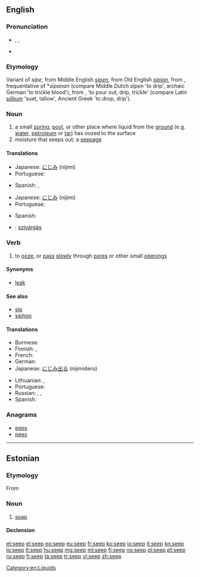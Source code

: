 ==English==
{{wikipedia}}

===Pronunciation===
* {{enPR|sēp}}, {{IPA|/siːp/}}, {{X-SAMPA|/si:p/}}
* {{rhymes|iːp}}

===Etymology===
Variant of ''sipe'', from Middle English ''[[sipen]]'', from Old English ''[[sipian]]'', from {{etyl|gem-pro|en}} {{term/t|gem-pro|*sīpōnan}}, frequentative of *''sīpanan'' (compare Middle Dutch ''sīpen'' 'to drip', archaic German {{term|seifen|lang=de}} 'to trickle blood'), from {{etyl|ine-pro|en}} {{term/t|ine-pro|*seib}}, {{term/t|ine-pro|*sib-}} 'to pour out, drip, trickle' (compare Latin ''[[sebum#Latin|sēbum]]'' 'suet, tallow', Ancient Greek {{term|εἴβω|lang=grc|tr=eíbō}} 'to drop, drip').

===Noun===
{{en-noun}}

# a small [[spring]], [[pool]], or other place where liquid from the [[ground]] (e.g. [[water]], [[petroleum]] or [[tar]]) has oozed to the surface
# moisture that seeps out; a [[seepage]]

====Translations====
{{trans-top|a place where water seeps out of the ground}}
* Japanese: [[にじみ]] (nijimi)
* Portuguese: {{t+|pt|jazida|f}}
{{trans-mid}}
* Spanish: {{t+|es|fuente|f}}, {{t-|es|emanación|f}}
{{trans-bottom}}

{{trans-top|a seepage}}
* Japanese: [[にじみ]] (nijimi)
* Portuguese: {{t-|pt|infiltração|f}}
{{trans-mid}}
* Spanish: {{t-|es|filtración}}
{{trans-bottom}}

{{checktrans}}
* {{ttbc|hu}}: [[szivárgás]]

===Verb===
{{en-verb}}

# to [[ooze]], or [[pass]] [[slowly]] through [[pore]]s or other small [[opening]]s

====Synonyms====
* [[leak]]

====See also====
* [[sip]]
* [[siphon]]

====Translations====
{{trans-top|to ooze through pores}}
* Burmese: {{t|my|စိမ့်|tr=sein.|sc=Mymr}}
* Finnish: {{t-|fi|tihkua}}, {{t+|fi|vuotaa}}
* French: {{t+|fr|s'infiltrer}} {{t+|fr|suinter}}
* German: {{t|de|durchsickern}}
* Japanese: [[にじみ出る]] (nijimideru)
{{trans-mid}}
* Lithuanian: {{t-|lt|sunktis}}, {{t-|lt|skverbtis}}
* Portuguese: {{t+|pt|escoar}}
* Russian: {{t+|ru|сочиться|sc=Cyrl|tr=sočít'sja|alt=сочи́ться}} {{pf.}}, {{t+|ru|просачиваться|sc=Cyrl|tr=prosáčivat'sja|alt=проса́чиваться}} {{impf}}, {{t+|ru|просочиться|sc=Cyrl|tr=prosočít'sja|alt=просочи́ться}} {{pf.}}
* Spanish: {{t-|es|filtrar}}
{{trans-bottom}}

===Anagrams===
* [[eeps#English|eeps]]
* [[pees#English|pees]]

[[Category:en:Liquids]]

----

==Estonian==

===Etymology===
From {{etyl|de|et}} {{term|Seife|lang=de}}

===Noun===
{{et-noun|seebi|seepi}}

# [[soap]]

====Declension====
{{et-decl2|seebi|seepi|seepide|seepe||seepi|||seepisid|type=paks}}

[[et:seep]]
[[el:seep]]
[[eo:seep]]
[[eu:seep]]
[[fr:seep]]
[[ko:seep]]
[[io:seep]]
[[it:seep]]
[[kn:seep]]
[[lo:seep]]
[[lt:seep]]
[[hu:seep]]
[[mg:seep]]
[[ml:seep]]
[[fj:seep]]
[[no:seep]]
[[pl:seep]]
[[pt:seep]]
[[ru:seep]]
[[fi:seep]]
[[ta:seep]]
[[tr:seep]]
[[vi:seep]]
[[zh:seep]]